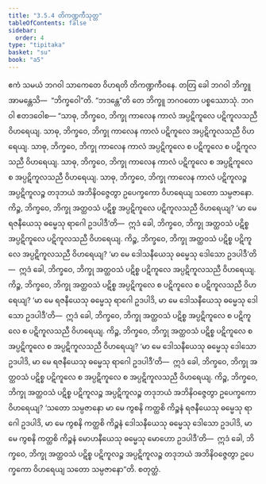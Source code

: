 ```yaml
---
title: "3.5.4 တိကဏ္ဍကီသုတ္တ"
tableOfContents: false
sidebar:
  order: 4
type: "tipitaka"
basket: "su"
book: "a5"
---
```



<DynamicBreadcrumb />

<Division number="144" book="a5" e="ch" v="16" p="149">

<Paragraph number="840" book="a5">
ဧကံ သမယံ ဘဂဝါ သာကေတေ ဝိဟရတိ တိကဏ္ဍကီဝနေ. တတြ ခေါ ဘဂဝါ ဘိက္ခူ အာမန္တေသိ—  “ဘိက္ခဝေါ”တိ. “ဘဒန္တေ”တိ တေ ဘိက္ခူ ဘဂဝတော ပစ္စဿောသုံ. ဘဂဝါ ဧတဒဝေါစ—
</Paragraph>

<Paragraph number="841" book="a5">
“သာဓု, ဘိက္ခဝေ, ဘိက္ခု ကာလေန ကာလံ အပ္ပဋိကူလေ ပဋိကူလသညီ ဝိဟရေယျ. သာဓု, ဘိက္ခဝေ, ဘိက္ခု ကာလေန ကာလံ ပဋိကူလေ အပ္ပဋိကူလသညီ ဝိဟရေယျ. သာဓု, ဘိက္ခဝေ, ဘိက္ခု ကာလေန ကာလံ အပ္ပဋိကူလေ စ ပဋိကူလေ စ ပဋိကူလသညီ ဝိဟရေယျ. သာဓု, ဘိက္ခဝေ, ဘိက္ခု ကာလေန ကာလံ ပဋိကူလေ စ အပ္ပဋိကူလေ စ အပ္ပဋိကူလသညီ ဝိဟရေယျ. သာဓု, ဘိက္ခဝေ, ဘိက္ခု ကာလေန ကာလံ ပဋိကူလဉ္စ အပ္ပဋိကူလဉ္စ တဒုဘယံ အဘိနိဝဇ္ဇေတွာ ဥပေက္ခကော ဝိဟရေယျ သတော သမ္ပဇာနော.
</Paragraph>

<Paragraph number="842" book="a5">
ကိဉ္စ, ဘိက္ခဝေ, ဘိက္ခု အတ္ထဝသံ ပဋိစ္စ အပ္ပဋိကူလေ ပဋိကူလသညီ ဝိဟရေယျ? ‘မာ မေ ရဇနီယေသု ဓမ္မေသု ရာဂေါ ဥဒပါဒီ’တိ—  ဣဒံ ခေါ, ဘိက္ခဝေ, ဘိက္ခု အတ္ထဝသံ ပဋိစ္စ အပ္ပဋိကူလေ ပဋိကူလသညီ ဝိဟရေယျ.
</Paragraph>

<Paragraph number="843" book="a5">
ကိဉ္စ, ဘိက္ခဝေ, ဘိက္ခု အတ္ထဝသံ ပဋိစ္စ ပဋိကူလေ အပ္ပဋိကူလသညီ ဝိဟရေယျ? ‘မာ မေ ဒေါသနီယေသု ဓမ္မေသု ဒေါသော ဥဒပါဒီ’တိ—  ဣဒံ ခေါ, ဘိက္ခဝေ, ဘိက္ခု အတ္ထဝသံ ပဋိစ္စ ပဋိကူလေ အပ္ပဋိကူလသညီ ဝိဟရေယျ.
</Paragraph>

<Paragraph number="844" book="a5">
ကိဉ္စ, ဘိက္ခဝေ, ဘိက္ခု အတ္ထဝသံ ပဋိစ္စ အပ္ပဋိကူလေ စ ပဋိကူလေ စ ပဋိကူလသညီ ဝိဟရေယျ? ‘မာ မေ ရဇနီယေသု ဓမ္မေသု ရာဂေါ ဥဒပါဒိ, မာ မေ ဒေါသနီယေသု ဓမ္မေသု ဒေါသော ဥဒပါဒီ’တိ—  ဣဒံ ခေါ, ဘိက္ခဝေ, ဘိက္ခု အတ္ထဝသံ ပဋိစ္စ အပ္ပဋိကူလေ စ ပဋိကူလေ စ ပဋိကူလသညီ ဝိဟရေယျ.
</Paragraph>

<Paragraph number="845" book="a5">
ကိဉ္စ, ဘိက္ခဝေ, ဘိက္ခု အတ္ထဝသံ ပဋိစ္စ ပဋိကူလေ စ အပ္ပဋိကူလေ စ အပ္ပဋိကူလသညီ ဝိဟရေယျ? ‘မာ မေ ဒေါသနီယေသု ဓမ္မေသု ဒေါသော ဥဒပါဒိ, မာ မေ ရဇနီယေသု ဓမ္မေသု ရာဂေါ ဥဒပါဒီ’တိ—  ဣဒံ ခေါ, ဘိက္ခဝေ, ဘိက္ခု အတ္ထဝသံ ပဋိစ္စ ပဋိကူလေ စ အပ္ပဋိကူလေ စ အပ္ပဋိကူလသညီ ဝိဟရေယျ.
</Paragraph>

<Paragraph number="846" book="a5">
ကိဉ္စ, ဘိက္ခဝေ, ဘိက္ခု အတ္ထဝသံ ပဋိစ္စ ပဋိကူလဉ္စ အပ္ပဋိကူလဉ္စ တဒုဘယံ အဘိနိဝဇ္ဇေတွာ ဥပေက္ခကော ဝိဟရေယျ? ‘သတော သမ္ပဇာနော မာ မေ ကွစနိ ကတ္ထစိ ကိဉ္စနံ ရဇနီယေသု ဓမ္မေသု ရာဂေါ ဥဒပါဒိ, မာ မေ ကွစနိ ကတ္ထစိ ကိဉ္စနံ ဒေါသနီယေသု ဓမ္မေသု ဒေါသော ဥဒပါဒိ, မာ မေ ကွစနိ ကတ္ထစိ ကိဉ္စနံ မောဟနီယေသု ဓမ္မေသု မောဟော ဥဒပါဒီ’တိ—  ဣဒံ ခေါ, ဘိက္ခဝေ, ဘိက္ခု အတ္ထဝသံ ပဋိစ္စ ပဋိကူလဉ္စ အပ္ပဋိကူလဉ္စ တဒုဘယံ အဘိနိဝဇ္ဇေတွာ ဥပေက္ခကော ဝိဟရေယျ သတော သမ္ပဇာနော”တိ.

</Paragraph>
</Division>

<Paragraph number="847" type="center" book="a5">
စတုတ္ထံ.
</Paragraph>